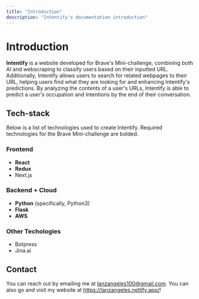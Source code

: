 ```yaml
---
title: "Introduction"
description: "Intentify's documentation introduction"
---
```

# Introduction

**Intentify** is a website developed for Brave's Mini-challenge, combining both AI and webscraping to classify users based on their inputted URL.
Additionally, Intentify allows users to search for related webpages to their URL, helping users find what they are looking for and enhancing Intentify's predictions.
By analyzing the contents of a user's URLs, Intentify is able to predict a user's occupation and intentions by the end of their conversation.

## Tech-stack
Below is a list of technologies used to create Intentify. Required technologies for the Brave Mini-challenge are bolded.

### Frontend
- **React**
- **Redux**
- Next.js

### Backend + Cloud
- **Python** (specifically, Python3)
- **Flask**
- **AWS**

### Other Techologies
- Botpress
- Jina.ai

## Contact
You can reach out by emailing me at lanzangeles100@gmail.com. You can also go and visit my website at https://lanzangeles.netlify.app/!